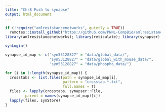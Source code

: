 ```yaml
---
title: "Chr8 Push to synapse"
output: html_document
---
```


```r
if (!require("amlresistancenetworks", quietly = TRUE))
  remotes::install_github("https://github.com/PNNL-CompBio/amlresistancenetworks")
library(amlresistancenetworks); library(reticulate); library(synapser)

synLogin()

```


```r
synapse_id_map <- c("syn53128827" = "data/global_data/", 
                    "syn53128827" = "data/global_with_mouse_data/",
                    "syn53128827" = "data/phospho_data/")

for (i in 1:length(synapse_id_map)) {
  crosstabs <- list.files(path = synapse_id_map[i],
                          pattern = "crosstab.*.txt",
                          full.names = T)
  files <- lapply(crosstabs, synapser::File,
         parent = names(synapse_id_map)[i])
  lapply(files, synStore)
}
```

